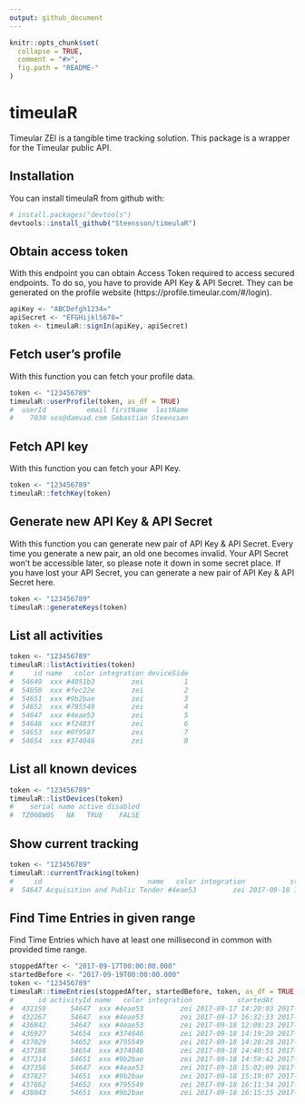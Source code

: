 ```yaml
---
output: github_document
---
```



```r
knitr::opts_chunk$set(
  collapse = TRUE,
  comment = "#>",
  fig.path = "README-"
)
```

# timeulaR

Timeular ZEI is a tangible time tracking solution. This package is a wrapper for the Timeular public API.

## Installation

You can install timeulaR from github with:

```r
# install.packages("devtools")
devtools::install_github("Steensson/timeulaR")
```


## Obtain access token

With this endpoint you can obtain Access Token required to access secured endpoints.
To do so, you have to provide API Key & API Secret.
They can be generated on the profile website (https://profile.timeular.com/#/login).

```r
apiKey <- "ABCDefgh1234="
apiSecret <- "EFGHijkl5678="
token <- timeulaR::signIn(apiKey, apiSecret)
```


## Fetch user's profile

With this function you can fetch your profile data.

```r
token <- "123456789"
timeulaR::userProfile(token, as_df = TRUE)
#  userId          email firstName  lastName
#    7030 ses@damvad.com Sebastian Steenssøn
```


## Fetch API key

With this function you can fetch your API Key.

```r
token <- "123456789"
timeulaR::fetchKey(token)
```


## Generate new API Key & API Secret

With this function you can generate new pair of API Key & API Secret.
Every time you generate a new pair, an old one becomes invalid.
Your API Secret won’t be accessible later, so please note it down in some secret place.
If you have lost your API Secret, you can generate a new pair of API Key & API Secret here.

```r
token <- "123456789"
timeulaR::generateKeys(token)
```


## List all activities

```r
token <- "123456789"
timeulaR::listActivities(token)
#     id name   color integration deviceSide
#  54649  xxx #4051b3         zei          1
#  54650  xxx #fec22e         zei          2
#  54651  xxx #9b2bae         zei          3
#  54652  xxx #795549         zei          4
#  54647  xxx #4eae53         zei          5
#  54648  xxx #f2483f         zei          6
#  54653  xxx #0f9587         zei          7
#  54654  xxx #374046         zei          8
```


## List all known devices

```r
token <- "123456789"
timeulaR::listDevices(token)
#    serial name active disabled
#  TZ008W0S   NA   TRUE    FALSE
```


## Show current tracking

```r
token <- "123456789"
timeulaR::currentTracking(token)
#     id                          name   color integration           startedAt note
#  54647 Acquisition and Public Tender #4eae53         zei 2017-09-18 16:32:26   NA
```


## Find Time Entries in given range

Find Time Entries which have at least one millisecond in common with provided time range.

```r
stoppedAfter <- "2017-09-17T00:00:00.000"
startedBefore <- "2017-09-19T00:00:00.000"
token <- "123456789"
timeulaR::timeEntries(stoppedAfter, startedBefore, token, as_df = TRUE, tz = "CET")
#      id activityId name   color integration           startedAt           stoppedAt note
#  432159      54647  xxx #4eae53         zei 2017-09-17 14:20:03 2017-09-17 15:47:09   NA
#  432267      54647  xxx #4eae53         zei 2017-09-17 16:32:33 2017-09-17 18:24:44   NA
#  436842      54647  xxx #4eae53         zei 2017-09-18 12:08:23 2017-09-18 14:19:12   NA
#  436927      54654  xxx #374046         zei 2017-09-18 14:19:20 2017-09-18 14:28:28   NA
#  437029      54652  xxx #795549         zei 2017-09-18 14:28:28 2017-09-18 14:40:50   NA
#  437188      54654  xxx #374046         zei 2017-09-18 14:40:51 2017-09-18 14:59:41   NA
#  437214      54651  xxx #9b2bae         zei 2017-09-18 14:59:42 2017-09-18 15:02:08   NA
#  437356      54647  xxx #4eae53         zei 2017-09-18 15:02:09 2017-09-18 15:19:07   NA
#  437827      54651  xxx #9b2bae         zei 2017-09-18 15:19:07 2017-09-18 16:11:33   NA
#  437862      54652  xxx #795549         zei 2017-09-18 16:11:34 2017-09-18 16:15:34   NA
#  438043      54651  xxx #9b2bae         zei 2017-09-18 16:15:35 2017-09-18 16:32:26   NA
```
